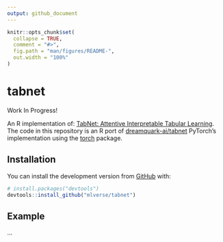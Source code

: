 ```yaml
---
output: github_document
---
```


<!-- README.md is generated from README.Rmd. Please edit that file -->

```r
knitr::opts_chunk$set(
  collapse = TRUE,
  comment = "#>",
  fig.path = "man/figures/README-",
  out.width = "100%"
)
```

# tabnet

Work In Progress!

<!-- badges: start -->
<!-- badges: end -->

An R implementation of: [TabNet: Attentive Interpretable Tabular Learning](https://arxiv.org/abs/1908.07442).
The code in this repository is an R port of [dreamquark-ai/tabnet](https://github.com/dreamquark-ai/tabnet) PyTorch's implementation using the [torch](https://github.com/mlverse/torch) package.

## Installation

You can install the development version from [GitHub](https://github.com/) with:

``` r
# install.packages("devtools")
devtools::install_github("mlverse/tabnet")
```

## Example

...
